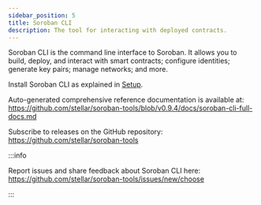 ```yaml
---
sidebar_position: 5
title: Soroban CLI
description: The tool for interacting with deployed contracts.
---
```


Soroban CLI is the command line interface to Soroban. It allows you to build, deploy, and interact with smart contracts; configure identities; generate key pairs; manage networks; and more.

Install Soroban CLI as explained in [Setup](../getting-started/setup).

Auto-generated comprehensive reference documentation is available at:
https://github.com/stellar/soroban-tools/blob/v0.9.4/docs/soroban-cli-full-docs.md

Subscribe to releases on the GitHub repository:
https://github.com/stellar/soroban-tools

:::info

Report issues and share feedback about Soroban CLI here:  
https://github.com/stellar/soroban-tools/issues/new/choose

:::
